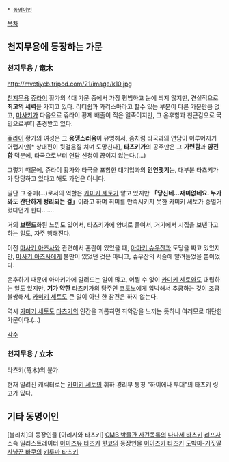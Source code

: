  * [[동명이인]]
 
[[목차]]

== 천지무용에 등장하는 가문 ==
=== 천지무용 / 竜木 ===
http://mvctiycb.tripod.com/21/image/k10.jpg

[[천지무용]] [[쥬라이]] 황가의 4대 가문 중에서 가장 평범하고 눈에 띄지 않지만, 견실적으로 '''최고의 세력'''을 가지고 있다. 리더쉽과 카리스마라고 할수 있는 부분이 다른 가문만큼 없고, [[마사키]]가 다음으로 쥬라이 황제 배출이 적은 일족이지만, 그 온후함과 친근감으로 국민으로부터 존경받고 있다.

[[쥬라이]] 황가의 여성은 그 '''용맹스러움'''이 유명해서, 좀처럼 타국과의 연담이 이루어지기 어렵지만[* 상대편이 뒷걸음질 치며 도망친다], '''타츠키가'''의 공주만은 그 '''가련함'''과 '''얌전함''' 덕분에, 타국으로부터 연담 신청이 끊이지 않는다.(…) 

그렇기 때문에, 쥬라이 황가와 타국을 포함한 대기업과의 '''인연맺기'''는, 대부분 타츠키가가 담당하고 있다고 해도 과언은 아니다.
 
일단 그 중매(…)로서의 역할은 [[카미키 세토]]가 맡고 있지만 '''「당신네…재미없네요. 누가와도 간단하게 정리되는 걸」'''이라고 하며 취미를 만족시키지 못한 카미키 세토가 중얼거렸다던가 한다…….

거의 '''[[브랜드]]'''화된 느낌도 있어서, 타츠키가에 양녀로 들여서, 거기에서 시집을 보낸다고 하는 일도, 자주 행해진다.

이전 [[마사키 아즈사]]와 관련해서 혼란이 있었을 때, [[아마키 슈우잔]]과 도당을 짜고 있었지만, [[마사키 아즈사]]에게 불만이 있었던 것은 아니고, 슈우잔의 서슬에 말려들었을 뿐이었다.

온후하기 때문에 아마키가에 말려드는 일이 많고, 어쩔 수 없이 [[카미키 세토]]와도 대립하는 일도 있지만, '''기가 약한''' 타츠키가의 당주인 코토노에게 압박해서 추궁하는 것이 조금 불쌍해서, [[카미키 세토]]도 큰 일이 아닌 한 참견은 하지 않는다. 

역시 [[카미키 세토]]도 [[타츠키]]의 인간을 괴롭히면 죄악감을 느끼는 듯하니 여러모로 대단한 가문이다.(…)

[[각주]]

=== 천지무용 / 立木 ===
타츠키(竜木)의 분가. 

현재 알려진 캐릭터로는 [[카미키 세토]]의 휘하 경리부 통칭 "하이에나 부대"의 타츠키 링고가 있다.

== 기타 동명이인 ==
[블리치]의 등장인물 [아리사와 타츠키]
[[CMB 박물관 사건목록]]의 [[나나세 타츠키]]
[[리프]]사 소속 일러스트레이터 [[아마즈유 타츠키]]
[[햣코]]의 등장인물 [[이이즈카 타츠키]]
[[도박마-거짓말 사냥꾼 바쿠]]의 [[키루마 타츠키]]
